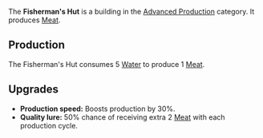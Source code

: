{{Infobox building
| name = Fisherman's Hut
| image = [[File:Fishermans_hut.png]]
| category = Advanced Production
| cycle = 3s
| capacity = N/A
| build_cost = 550 [[Water]], 150 [[Wood]]
| description = Produces Meat.
}}

The '''Fisherman's Hut''' is a building in the [[Advanced Production]] category. It produces [[Meat]].

== Production ==
The Fisherman's Hut consumes 5 [[Water]] to produce 1 [[Meat]].

== Upgrades ==
* '''Production speed:''' Boosts production by 30%.
* '''Quality lure:''' 50% chance of receiving extra 2 [[Meat]] with each production cycle.